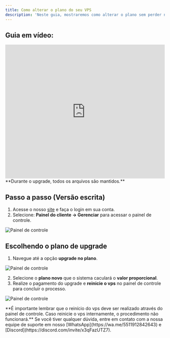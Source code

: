 ```yaml
---
title: Como alterar o plano do seu VPS
description: 'Neste guia, mostraremos como alterar o plano sem perder nenhum arquivo.'
---
```


## Guia em vídeo:
<iframe
  width="100%"
  height="422"
  src="https://www.youtube.com/embed/WNxyPHEOarU?si=3qYw5Lb4Fif20obz&amp;start=118"
  title="YouTube video player"
  frameborder="0"
  allow="accelerometer; autoplay; clipboard-write; encrypted-media; gyroscope; picture-in-picture"
  allowfullscreen
></iframe>

<Warning>
**Durante o upgrade, todos os arquivos são mantidos.**
</Warning>

## Passo a passo (Versão escrita)
1. Acesse o nosso [site](https://financeiro.wyzehost.com.br/login) e faça o login em sua conta. 
2. Selecione: **Painel do cliente -> Gerenciar** para acessar o painel de controle.

<img
  className="block"
  src="/images/painel-de-controle.png"
  alt="Painel de controle"
/>

## Escolhendo o plano de upgrade

1. Navegue até a opção **upgrade no plano**.

<img
  className="block"
  src="/images/upgrade.png"
  alt="Painel de controle"
/>

2. Selecione o **plano novo** que o sistema caculará o **valor proporcional**.
3. Realize o pagamento do upgrade e **reinicie o vps** no painel de controle para concluir o processo.

<img
  className="block"
  src="/images/upgrade-planos.png"
  alt="Painel de controle"
/>


<Warning>
**É importante lembrar que o reinício do vps deve ser realizado através do painel de controle. Caso reinicie o vps internamente, o procedimento não funcionará.**
</Warning>

<Check>
Se você tiver qualquer dúvida, entre em contato com a nossa equipe de suporte
em nosso [WhatsApp](https://wa.me/5511912842643) 
e [Discord](https://discord.com/invite/x3qFazUTZ7).
</Check>